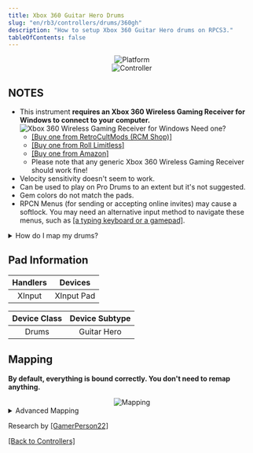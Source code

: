 ```yaml
---
title: Xbox 360 Guitar Hero Drums
slug: "en/rb3/controllers/drums/360gh"
description: "How to setup Xbox 360 Guitar Hero drums on RPCS3."
tableOfContents: false
---
```


<div align="center"> <img src="/milohaxguides/assets/instruments/logos/360.png" alt="Platform" title="Platform"></img></div>

<div align="center"> <Image src={GHDrums} alt="Controller" /></div>

## NOTES

* This instrument **requires an Xbox 360 Wireless Gaming Receiver for Windows to connect to your computer.**  
![Xbox 360 Wireless Gaming Receiver for Windows](/milohaxguides/assets/instruments/adapters/360.png "Xbox 360 Wireless Gaming Receiver for Windows")
	Need one?
	* [[Buy one from RetroCultMods (RCM Shop)]](https://shop.retrocultmods.com/products/360-wireless-receiver-for-controllers-guitars-etc)
	* [[Buy one from Roll Limitless]](https://rolllimitless.com/xbox-360-wireless-receiver/)
	* [[Buy one from Amazon]](https://www.amazon.com/dp/B076GZFLR3)
	* Please note that any generic Xbox 360 Wireless Gaming Receiver should work fine!
* Velocity sensitivity doesn't seem to work.
* Can be used to play on Pro Drums to an extent but it's not suggested.
* Gem colors do not match the pads.
* RPCN Menus (for sending or accepting online invites) may cause a softlock. You may need an alternative input method to navigate these menus, such as [[a typing keyboard or a gamepad]](https://rb3pc.milohax.org/ctrls#gamepads).

<details>
<summary>How do I map my drums?</summary>
**Click on the Pads icon at the top of RPCS3**.  
<Image src={rpcs3pad} alt="The Pads menu in RPCS3." />

It’s suggested to create a new configuration by clicking `Add Configuration` at the top right of the `Pads` window.  
This is so you can change configuration profiles in case you want to play other games.  
<Image src={rpcs3padprofadd} alt="The top right of RPCS3's Pads window. 'Add Configuration' is being clicked on by the mouse cursor." />
Follow the instructions and/or match the assignments below.  
<Image src={padlegend} alt="The instrument page being used as a as a mapping reference for RPCS3." /></details>

## Pad Information

| Handlers | Devices |
|:--------:|:-------:|
| XInput | XInput Pad |

| Device Class | Device Subtype |
|:------------:|:--------------:|
| Drums | Guitar Hero |

## Mapping

**By default, everything is bound correctly. You don't need to remap anything.**

<div align="center"> <Image src={drms360ghmapping} alt="Mapping" /></div>

<details>
<summary>Advanced Mapping</summary>

### Bindings:

| **RPCS3** | **Drums** |
|:---:|:---:|
| Cross | ![Green Pad](/milohaxguides/assets/instruments/buttons/drums/gh/gp.png "Green Pad") |
| Circle | ![Red Pad](/milohaxguides/assets/instruments/buttons/drums/gh/rp.png "Red Pad") |
| Square | ![Blue Pad](/milohaxguides/assets/instruments/buttons/drums/gh/bp.png "Blue Pad") |
| Triangle | ![Yellow Cymbal](/milohaxguides/assets/instruments/buttons/drums/gh/yc.png "Yellow Cymbal") |
| R1  | ![Orange Cymbal](/milohaxguides/assets/instruments/buttons/drums/gh/oc.png "Orange Cymbal") |
| L1  | ![Foot Pedal](/milohaxguides/assets/instruments/buttons/drums/gh/kp.png "Foot Pedal") |
| Cross | ![A Button](/milohaxguides/assets/instruments/buttons/360/a.png "A Button") |
| Circle | ![B Button](/milohaxguides/assets/instruments/buttons/360/b.png "B Button") |
| Square | ![X Button](/milohaxguides/assets/instruments/buttons/360/x.png "X Button") |
| Triangle | ![Y Button](/milohaxguides/assets/instruments/buttons/360/y.png "Y Button") |
| D-Pad | ![D-Pad](/milohaxguides/assets/instruments/buttons//xbox/dp.png "D-Pad") |
| Left Stick | ![Left Stick](/milohaxguides/assets/instruments/buttons/360/ls.png "Left Stick") |
| Start | ![Start Button](/milohaxguides/assets/instruments/buttons/360/start.png "Start Button") |
| Select | ![Back Button](/milohaxguides/assets/instruments/buttons/360/back.png "Back Button") |
| PS Button | ![Home](/milohaxguides/assets/instruments/buttons/360/home.png "Home") |
</details>

Research by [[GamerPerson22]](https://www.youtube.com/channel/UCC5SlXPlnlGwBG7w6mvfx8g)

[[Back to Controllers]](https://rb3pc.milohax.org/ctrls#instrument-list)